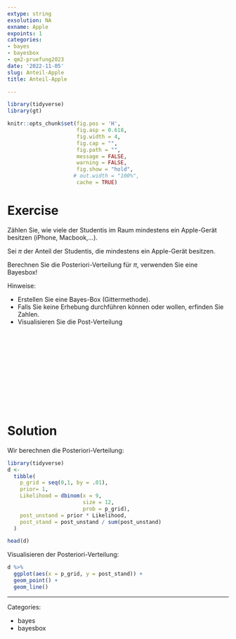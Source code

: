 ```yaml
---
extype: string
exsolution: NA
exname: Apple
expoints: 1
categories:
- bayes
- bayesbox
- qm2-pruefung2023
date: '2022-11-05'
slug: Anteil-Apple
title: Anteil-Apple

---
```




```r
library(tidyverse)
library(gt)
```


```r
knitr::opts_chunk$set(fig.pos = 'H',
                      fig.asp = 0.618,
                      fig.width = 4,
                      fig.cap = "", 
                      fig.path = "",
                      message = FALSE,
                      warning = FALSE,
                      fig.show = "hold",
                     # out.width = "100%",
                      cache = TRUE)
```








# Exercise

Zählen Sie, wie viele der Studentis im Raum mindestens ein Apple-Gerät besitzen (iPhone, Macbook,...).

Sei $\pi$ der Anteil der Studentis, die mindestens ein Apple-Gerät besitzen.

Berechnen Sie die Posteriori-Verteilung für $\pi$, verwenden Sie eine Bayesbox!

Hinweise: 

- Erstellen Sie eine Bayes-Box (Gittermethode).
- Falls Sie keine Erhebung durchführen können oder wollen, erfinden Sie Zahlen.
- Visualisieren Sie die Post-Verteilung




</br>
</br>
</br>
</br>
</br>
</br>
</br>
</br>
</br>
</br>

# Solution

Wir berechnen die Posteriori-Verteilung:

```r
library(tidyverse)
d <-
  tibble(
    p_grid = seq(0,1, by = .01),
    prior= 1,
    Likelihood = dbinom(x = 9,
                        size = 12,
                        prob = p_grid),
    post_unstand = prior * Likelihood,
    post_stand = post_unstand / sum(post_unstand)
  )

head(d)
```


Visualisieren der Posteriori-Verteilung:

```r
d %>% 
  ggplot(aes(x = p_grid, y = post_stand)) +
  geom_point() +
  geom_line()
```







---

Categories: 

- bayes
- bayesbox


